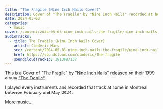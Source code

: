 ```yaml
---
title: "The Fragile (Nine Inch Nails Cover)"
description: Cover of "The Fragile" by "Nine Inch Nails" recorded at home in Montréal between February and May 2024.
date: 2024-05-03
categories:
  - music
cover: /content/2024-05-03-nine-inch-nails-the-fragile/nine-inch-nails-the-fragile-cover.jpeg
audioTracks:
  - title: The Fragile (Nine Inch Nails Cover)
    artist: Clodéric Mars
    src: /content/2024-05-03-nine-inch-nails-the-fragile/nine-inch-nails-the-fragile.m4a
    href: https://soundcloud.com/cloderic/the-fragile
    soundCloudTrackId: 1813987137
---
```


<SoundCloud
  trackId={frontmatter.audioTracks[0].soundCloudTrackId}
  href={frontmatter.audioTracks[0].href}
  src={frontmatter.audioTracks[0].src}
/>

This is a Cover of "The Fragile" by ["Nine Inch Nails"](https://en.wikipedia.org/wiki/Nine_Inch_Nails) released on their 1999 album ["The Fragile"](https://en.wikipedia.org/wiki/The_Fragile).

I played every instruments and recorded that track at home in Montreal between February and May 2024.

[More music...](/music)
